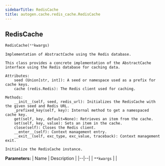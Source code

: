 ```yaml
---
sidebarTitle: RedisCache
title: autogen.cache.redis_cache.RedisCache
---
```

<h2 id="autogen.cache.redis_cache.RedisCache" class="doc doc-heading">
    <code class="doc-symbol doc-symbol-heading doc-symbol-class"></code>
    <span class="doc doc-object-name doc-class-name">RedisCache</span>
</h2>

```python
RedisCache(**kwargs)
```

    Implementation of AbstractCache using the Redis database.
    
    This class provides a concrete implementation of the AbstractCache
    interface using the Redis database for caching data.
    
    Attributes:
        seed (Union[str, int]): A seed or namespace used as a prefix for cache keys.
        cache (redis.Redis): The Redis client used for caching.
    
    Methods:
        __init__(self, seed, redis_url): Initializes the RedisCache with the given seed and Redis URL.
        _prefixed_key(self, key): Internal method to get a namespaced cache key.
        get(self, key, default=None): Retrieves an item from the cache.
        set(self, key, value): Sets an item in the cache.
        close(self): Closes the Redis client.
        __enter__(self): Context management entry.
        __exit__(self, exc_type, exc_value, traceback): Context management exit.
    
    Initialize the RedisCache instance.

<b>Parameters:</b>
| Name | Description |
|--|--|
| `**kwargs` |  |